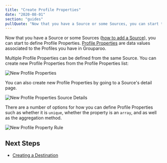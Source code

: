 ```yaml
---
title: "Create Profile Properties"
date: "2020-08-01"
section: "guides"
pullQuote: "Now that you have a Source or some Sources, you can start to define Profile Properties. Profile Properties are data values associated to the Profiles you have in Grouparoo."
---
```


Now that you have a Source or some Sources ([how to add a Source](/docs/guides/create-sources)), you can start to define Profile Properties. [Profile Properties](/docs/guides/product-concepts) are data values associated to the Profiles you have in Grouparoo.

Multiple Profile Properties can be defined from the same Source. You can create new Profile Properties from the Profile Properties list:

<Image
  unsized
  centered
  source="New Profile Properties"
  alt="New Profile Properties"
  src="docs/guides/new-profile-properties.png"
/>

You can also create new Profile Properties by going to a Source's detail page.

<Image
  unsized
  centered
  source="New Profile Properties Source Details"
  alt="New Profile Properties Source Details"
  src="docs/guides/new-profile-properties-source-detail.png"
/>

There are a number of options for how you can define Profile Properties such as whether it is `unique`, whether the property is an `array`, and as well as the aggregation method.

<Image
  unsized
  centered
  source="New Profile Property Rule"
  alt="New Profile Property Rule"
  src="docs/guides/add-profile-property.png"
/>

## Next Steps

- [Creating a Destination](/docs/guides/create-destinations)
